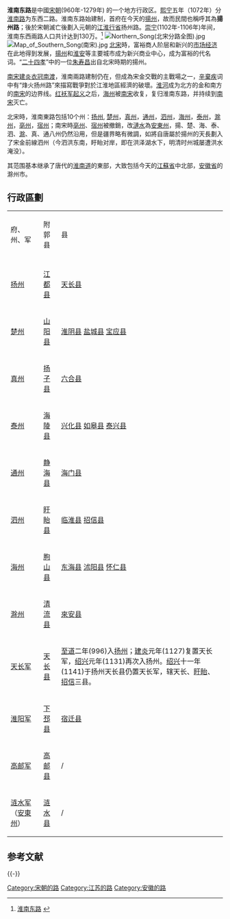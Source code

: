 '''淮南东路'''是中國[[宋朝|宋朝]](960年-1279年) 的一个地方行政区。[[熙宁|熙宁]]五年（1072年）分[[淮南路|淮南路]]为东西二路。淮南东路始建制，首府在今天的[[揚州|揚州]]，故而民間也稱呼其為'''揚州路'''；後於宋朝滅亡後劃入元朝的[[江淮行省|江淮行省]]扬州路。[[崇宁|崇宁]](1102年-1106年)年间， 淮南东西兩路人口共计达到130万。<ref>[http://www.xzqh.org/lishi/10slj/12.htm#1 淮南东路] {{webarchive|url=https://web.archive.org/web/20070811080256/http://www.xzqh.org/lishi/10slj/12.htm |date=2007-08-11 }}</ref>
[[File:Northern_Song(北宋分路全图).jpg|thumb]]
[[File:Map_of_Southern_Song(南宋).jpg|thumb]]
[[北宋|北宋]]時，富裕商人阶层和新兴的[[市场经济|市场经济]]在此地得到发展，[[揚州|揚州]]和[[淮安|淮安]]等主要城市成为新兴商业中心，成为富裕的代名词。“[[二十四孝|二十四孝]]”中的一位[[朱寿昌|朱寿昌]]出自北宋時期的揚州。

[[南宋|南宋]][[建炎|建炎]][[衣冠南渡|衣冠南渡]]，淮南兩路建制仍在，但成為宋金交戰的主戰場之一，[[辛棄疾|辛棄疾]]词中有“烽火扬州路”來描寫戰爭對於江淮地區經濟的破壞。[[淮河|淮河]]成为北方的金和南方的[[南宋|南宋]]的边界线。[[红袄军起义|红袄军起义]]之后，[[海州|海州]]被[[南宋|南宋]]收复，复归淮南东路，并持续到[[南宋|南宋]]灭亡。

北宋時，淮南東路包括10个州：[[扬州|扬州]], [[楚州|楚州]]，[[真州|真州]]，[[通州|通州]]，[[泗州|泗州]]，[[海州|海州]]，[[泰州|泰州]]，[[滁州_(古代)|滁州]]，[[亳州|亳州]]，[[宿州|宿州]]；南宋時[[亳州|亳州]]、[[宿州|宿州]]被撤銷，改[[漣水軍|漣水]]為[[安東州|安東州]]，揚、楚、海、泰、泗、[[滁州_(古代)|滁]]、真、通八州仍然沿用，但是疆界略有微調，如將自唐屬於揚州的天長劃入了宋金前線泗州（今泗洪东南，盱眙对岸，即在洪泽湖水下，明清时州城屡遭洪水淹没）。

其范围基本继承了唐代的[[淮南道|淮南道]]的東部，大致包括今天的[[江蘇省|江蘇省]]中北部，[[安徽省|安徽省]]的滁州市。

==行政區劃==
{| border="1" cellpadding="5" cellspacing="0"
|-
| 府、州、军 ||  附郭县  || 县
|- 
|-
|[[扬州|扬州]]||  [[江都县|江都县]]  || [[天长县|天长县]]    
|-
|[[楚州|楚州]]||  [[山阳县_(江苏省)|山阳县]] || [[淮阴县|淮阴县]] [[盐城县|盐城县]] [[宝应县|宝应县]]  
|-
|[[真州|真州]]||  [[扬子县|扬子县]] || [[六合县|六合县]] 
|-
|[[泰州|泰州]]||  [[海陵县|海陵县]] ||  [[兴化县_(江苏)|兴化县]] [[如皋县|如皋县]] [[泰兴县|泰兴县]]
|-
|[[通州|通州]]||  [[静海县|静海县]] ||  [[海门县|海门县]] 
|-
|[[泗州|泗州]]||  [[盱眙县|盱眙县]] || [[临淮县|临淮县]] [[招信县|招信县]]  
|-
|[[海州|海州]]||  [[朐山县|朐山县]] || [[东海县|东海县]] [[沭阳县|沭阳县]] [[怀仁县_(江苏)|怀仁县]] 
|-
|[[滁州|滁州]]||  [[清流县|清流县]] || [[來安县|來安县]] 
|-
|[[天长军|天长军]]||[[天长县|天长县]] || [[至道|至道]]二年(996)入[[扬州|扬州]]；[[建炎|建炎]]元年(1127)复置天长军，[[绍兴|绍兴]]元年(1131)再次入扬州。[[绍兴|绍兴]]十一年(1141)于扬州天长县仍置天长军，辖天长、[[盱眙|盱眙]]、[[招信|招信]]三县。
|-
|[[淮阳军|淮阳军]]||  [[下邳县|下邳县]] || [[宿迁县|宿迁县]]
|-
|[[高邮军|高邮军]]||  [[高邮县|高邮县]] || /
|-
|[[涟水军|涟水军]]（[[安東州|安東州]]）|| [[涟水县|涟水县]] ||  /
|}

==参考文献==
<div class="references-small">
<references />
</div>
{{-}}
{{北宋行政区划|nocat}}
{{南宋行政区划|nocat}}
[[Category:宋朝的路|Category:宋朝的路]]
[[Category:江苏的路|Category:江苏的路]] 
[[Category:安徽的路|Category:安徽的路]]